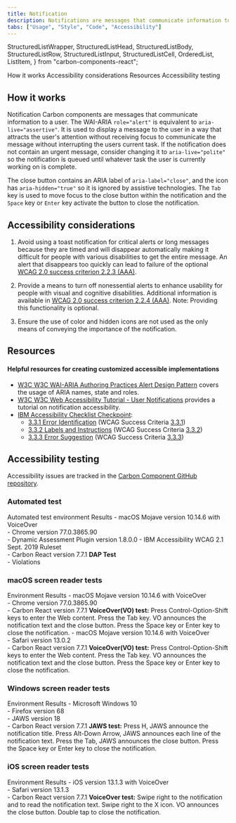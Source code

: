 ```yaml
---
title: Notification
description: Notifications are messages that communicate information to the user. The two main types of notificaitons are toast notifications and inline notifications.
tabs: ["Usage", "Style", "Code", "Accessibility"]
---
```


  StructuredListWrapper,
  StructuredListHead,
  StructuredListBody,
  StructuredListRow,
  StructuredListInput,
  StructuredListCell,
  OrderedList,
  ListItem,
} from "carbon-components-react";

<AnchorLinks>
  <AnchorLink>How it works</AnchorLink>
  <AnchorLink>Accessibility considerations</AnchorLink>
  <AnchorLink>Resources</AnchorLink>
  <AnchorLink>Accessibility testing</AnchorLink>
</AnchorLinks>

## How it works

Notification Carbon components are messages that communicate information to a user. The WAI-ARIA `role="alert"` is equivalent to `aria-live="assertive"`. It is used to display a message to the user in a way that attracts the user's attention without receiving focus to communicate the message without interrupting the users current task. If the notification does not contain an urgent message, consider changing it to `aria-live="polite"` so the notification is queued until whatever task the user is currently working on is complete.

The close button contains an ARIA label of `aria-label="close"`, and the icon has `aria-hidden="true"` so it is ignored by assistive technologies. The `Tab` key is used to move focus to the close button within the notification and the `Space` key or `Enter` key activate the button to close the notification.

## Accessibility considerations

1. Avoid using a toast notification for critical alerts or long messages because they are timed and will disappear automatically making it difficult for people with various disabilities to get the entire message. An alert that disappears too quickly can lead to failure of the optional [WCAG 2.0 success criterion 2.2.3 (AAA)](https://www.w3.org/TR/UNDERSTANDING-WCAG20/time-limits-no-exceptions.html).
2. Provide a means to turn off nonessential alerts to enhance usability for people with visual and cognitive disabilities. Additional information is available in [WCAG 2.0 success criterion 2.2.4 (AAA)](https://www.w3.org/TR/UNDERSTANDING-WCAG20/time-limits-postponed.html). Note: Providing this functionality is optional.

3. Ensure the use of color and hidden icons are not used as the only means of conveying the importance of the notification.

## Resources

#### Helpful resources for creating customized accessible implementations

- [W3C W3C WAI-ARIA Authoring Practices Alert Design Pattern](https://www.w3.org/TR/wai-aria-practices-1.1/#alert) covers the usage of ARIA names, state and roles.
- [W3C W3C Web Accessibility Tutorial - User Notifications](https://www.w3.org/WAI/tutorials/forms/notifications/) provides a tutorial on notification accessibility.
- [IBM Accessibility Checklist Checkpoint](https://www.ibm.com/able/guidelines/ci162/accessibility_checklist.html):
  - [3.3.1 Error Identification](https://www.ibm.com/able/guidelines/ci162/error_id.html) (WCAG Success Criteria [3.3.1](https://www.w3.org/TR/UNDERSTANDING-WCAG20/minimize-error-identified.html))
  - [3.3.2 Labels and Instructions](https://www.ibm.com/able/guidelines/ci162/labels_or_instructions.html) (WCAG Success Criteria [3.3.2](https://www.w3.org/TR/UNDERSTANDING-WCAG20/minimize-error-cues.html))
  - [3.3.3 Error Suggestion](https://www.ibm.com/able/guidelines/ci162/error_suggestion.html) (WCAG Success Criteria [3.3.3](https://www.w3.org/TR/UNDERSTANDING-WCAG20/minimize-error-suggestions.html))

## Accessibility testing

Accessibility issues are tracked in the [Carbon Component GitHub repository](https://github.com/carbon-design-system/carbon/milestones).

### Automated test

<Row>
  <Column noGutterSm>
    <StructuredListWrapper>
      <StructuredListHead>
        <StructuredListRow head>
          <StructuredListCell head>
            Automated test environment
          </StructuredListCell>
          <StructuredListCell head>Results</StructuredListCell>
        </StructuredListRow>
      </StructuredListHead>
      <StructuredListBody>
        <StructuredListRow>
          <StructuredListCell>
            - macOS Mojave version 10.14.6 with VoiceOver
            <br />
            - Chrome version 77.0.3865.90
            <br />
            - Dynamic Assessment Plugin version 1.8.0.0 - IBM Accessibility WCAG
            2.1 Sept. 2019 Ruleset
            <br />- Carbon React version 7.7.1
          </StructuredListCell>
          <StructuredListCell>
            <strong>DAP Test</strong>
            <br />- Violations
          </StructuredListCell>
        </StructuredListRow>
      </StructuredListBody>
    </StructuredListWrapper>
  </Column>
</Row>

### macOS screen reader tests

<Row>
  <Column noGutterSm>
    <StructuredListWrapper>
      <StructuredListHead>
        <StructuredListRow head>
          <StructuredListCell head>Environment </StructuredListCell>
          <StructuredListCell head>Results</StructuredListCell>
        </StructuredListRow>
      </StructuredListHead>
      <StructuredListBody>
        <StructuredListRow>
          <StructuredListCell>
            - macOS Mojave version 10.14.6 with VoiceOver
            <br />
            - Chrome version 77.0.3865.90
            <br />- Carbon React version 7.7.1
          </StructuredListCell>
          <StructuredListCell>
            <strong>VoiceOver(VO) test:</strong>
            <OrderedList>
              <ListItem>
                Press Control-Option-Shift keys to enter the Web content.
              </ListItem>
              <ListItem>
                Press the Tab key. VO announces the notification text and the
                close button.
              </ListItem>
              <ListItem>
                Press the Space key or Enter key to close the notification.
              </ListItem>
            </OrderedList>
          </StructuredListCell>
        </StructuredListRow>
        <StructuredListRow>
          <StructuredListCell>
            - macOS Mojave version 10.14.6 with VoiceOver
            <br />
            - Safari version 13.0.2
            <br />- Carbon React version 7.7.1
          </StructuredListCell>
          <StructuredListCell>
            <strong>VoiceOver(VO) test:</strong>
            <OrderedList>
              <ListItem>
                Press Control-Option-Shift keys to enter the Web content.
              </ListItem>
              <ListItem>
                Press the Tab key. VO announces the notification text and the
                close button.
              </ListItem>
              <ListItem>
                Press the Space key or Enter key to close the notification.
              </ListItem>
            </OrderedList>
          </StructuredListCell>
        </StructuredListRow>
      </StructuredListBody>
    </StructuredListWrapper>
  </Column>
</Row>

### Windows screen reader tests

<Row>
  <Column noGutterSm>
    <StructuredListWrapper>
      <StructuredListHead>
        <StructuredListRow head>
          <StructuredListCell head>Environment</StructuredListCell>
          <StructuredListCell head>Results</StructuredListCell>
        </StructuredListRow>
      </StructuredListHead>
      <StructuredListBody>
        <StructuredListRow>
          <StructuredListCell>
            - Microsoft Windows 10
            <br />
            - Firefox version 68
            <br />
            - JAWS version 18
            <br />- Carbon React version 7.7.1
          </StructuredListCell>
          <StructuredListCell>
            <strong>JAWS test:</strong>
            <OrderedList>
              <ListItem>
                Press H, JAWS announce the notification title.
              </ListItem>
              <ListItem>
                Press Alt-Down Arrow, JAWS announces each line of the
                notification text.
              </ListItem>
              <ListItem>
                Press the Tab, JAWS announces the close button.
              </ListItem>
              <ListItem>
                Press the Space key or Enter key to close the notification.
              </ListItem>
            </OrderedList>
          </StructuredListCell>
        </StructuredListRow>
      </StructuredListBody>
    </StructuredListWrapper>
  </Column>
</Row>

### iOS screen reader tests

<Row>
  <Column noGutterSm>
    <StructuredListWrapper>
      <StructuredListRow head>
        <StructuredListCell head>Environment </StructuredListCell>
        <StructuredListCell head>Results</StructuredListCell>
      </StructuredListRow>
      <StructuredListBody>
        <StructuredListRow>
          <StructuredListCell>
            - iOS version 13.1.3 with VoiceOver
            <br />
            - Safari version 13.1.3
            <br />- Carbon React version 7.7.1
          </StructuredListCell>
          <StructuredListCell>
            <strong>VoiceOver test:</strong>
            <OrderedList>
              <ListItem>
                Swipe right to the notification and to read the notification
                text.
              </ListItem>
              <ListItem>
                Swipe right to the X icon. VO announces the close button.
              </ListItem>
              <ListItem>Double tap to close the notification.</ListItem>
            </OrderedList>
          </StructuredListCell>
        </StructuredListRow>
      </StructuredListBody>
    </StructuredListWrapper>
  </Column>
</Row>
